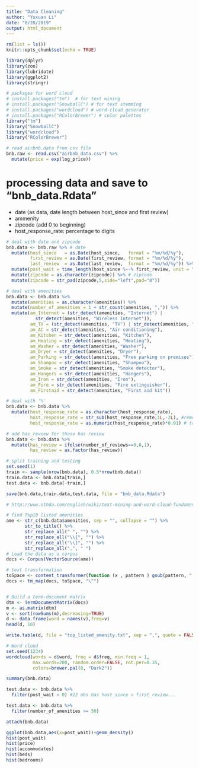 ---
title: "Data Cleaning"
author: "Yuxuan Li"
date: "8/28/2019"
output: html_document
---

```{r setup, include=FALSE}
rm(list = ls())
knitr::opts_chunk$set(echo = TRUE)

library(dplyr)
library(zoo)
library(lubridate)
library(ggplot2)
library(stringr)

# packages for word cloud
# install.packages("tm")  # for text mining
# install.packages("SnowballC") # for text stemming
# install.packages("wordcloud") # word-cloud generator 
# install.packages("RColorBrewer") # color palettes
library("tm")
library("SnowballC")
library("wordcloud")
library("RColorBrewer")

# read airbnb.data from csv file
bnb.raw <- read.csv("airbnb_data.csv") %>%
  mutate(price = exp(log_price))
```

# processing data and save to "bnb_data.Rdata"
* date (as data, date length between host_since and first review)
* ammenity
* zipcode (add 0 to beginning)
* host_response_rate: percentage to digits

```{r readdata}
# deal with date and zipcode
bnb.data <- bnb.raw %>% # date
  mutate(host_since   = as.Date(host_since,   format = "%m/%d/%y"),
         first_review = as.Date(first_review, format = "%m/%d/%y"),
         last_review  = as.Date(last_review,  format = "%m/%d/%y")) %>%
  mutate(post_wait = time_length(host_since %--% first_review, unit = "day")) %>%
  mutate(zipcode = as.character(zipcode)) %>% # zipcode
  mutate(zipcode = str_pad(zipcode,5,side="left",pad="0"))

# deal with amenities
bnb.data <- bnb.data %>%
  mutate(amenities = as.character(amenities)) %>%
  mutate(number_of_amenities = 1 + str_count(amenities, ",")) %>%
  mutate(am_Internet = (str_detect(amenities, "Internet") | 
           str_detect(amenities, "Wireless Internet")),
         am_TV = (str_detect(amenities, "TV") | str_detect(amenities, "Cable TV")),
         am_AC = str_detect(amenities, "Air conditioning"),
         am_Kitchen = str_detect(amenities, "Kitchen"),
         am_Heating = str_detect(amenities, "Heating"),
         am_Washer = str_detect(amenities, "Washer"),
         am_Dryer = str_detect(amenities, "Dryer"),
         am_Parking = str_detect(amenities, "Free parking on premises"),
         am_Shampoo = str_detect(amenities, "Shampoo"),
         am_Smoke = str_detect(amenities, "Smoke detector"),
         am_Hangers = str_detect(amenities, "Hangers"),
         am_Iron = str_detect(amenities, "Iron"),
         am_Fire = str_detect(amenities, "Fire extinguisher"),
         am_Firstaid = str_detect(amenities, "First aid kit"))

# deal with '%'
bnb.data <- bnb.data %>%
  mutate(host_response_rate = as.character(host_response_rate),
         host_response_rate = str_sub(host_response_rate,1L,-2L), #remove "%"
         host_response_rate = as.numeric(host_response_rate)*0.01) # trans to digit

# add has_review for those has review
bnb.data <- bnb.data %>%
  mutate(has_review = ifelse(number_of_reviews==0,0,1),
         has_review = as.factor(has_review))

# split training and testing
set.seed(1)
train <- sample(nrow(bnb.data), 0.5*nrow(bnb.data))
train.data <- bnb.data[train,]
test.data <- bnb.data[-train,]

save(bnb.data,train.data,test.data, file = "bnb_data.Rdata")

```

```{r amme}
# http://www.sthda.com/english/wiki/text-mining-and-word-cloud-fundamentals-in-r-5-simple-steps-you-should-know 

# find Top10 listed amenities
ame <- str_c(bnb.data$amenities, sep = "", collapse = "") %>%
       str_to_title() %>%
       str_replace_all(" ", "") %>%
       str_replace_all("\\{", "") %>%
       str_replace_all("\\}", "") %>%
       str_replace_all(",", " ")
# Load the data as a corpus
docs <- Corpus(VectorSource(ame))

# text transformation
toSpace <- content_transformer(function (x , pattern ) gsub(pattern, " ", x))
docs <- tm_map(docs, toSpace, "\"")


# Build a term-document matrix
dtm <- TermDocumentMatrix(docs)
m <- as.matrix(dtm)
v <- sort(rowSums(m),decreasing=TRUE)
d <- data.frame(word = names(v),freq=v)
head(d, 10)

write.table(d, file = "top_listed_amenity.txt", sep = ",", quote = FALSE, row.names = F)

# Word cloud
set.seed(1234)
wordcloud(words = d$word, freq = d$freq, min.freq = 1,
          max.words=200, random.order=FALSE, rot.per=0.35, 
          colors=brewer.pal(8, "Dark2"))
```

```{r summ}

summary(bnb.data)

test.data <- bnb.data %>%
  filter(post_wait < 0) #22 obs has host_since > first_review...

test.data <- bnb.data %>%
  filter(number_of_amenities >= 50)
```



```{r data vis}

attach(bnb.data)

ggplot(bnb.data,aes(x=post_wait))+geom_density()
hist(post_wait)
hist(price)
hist(accommodates)
hist(beds)
hist(bedrooms)

```